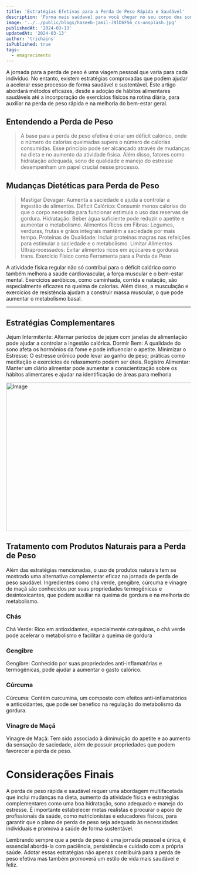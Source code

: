 ```yaml
---
title: 'Estratégias Efetivas para a Perda de Peso Rápida e Saudável'
description: 'Forma mais saúdavel para você chegar no seu corpo dos sonhos'
image: '../../public/blogs/haseeb-jamil-J9lD6FS6_cs-unsplash.jpg'
publishedAt: '2024-03-13'
updatedAt: '2024-03-13'
author: 'trichains'
isPublished: true
tags:
  - emagrecimento
---
```



A jornada para a perda de peso é uma viagem pessoal que varia para cada indivíduo. No entanto, existem estratégias comprovadas que podem ajudar a acelerar esse processo de forma saudável e sustentável. Este artigo abordará métodos eficazes, desde a adoção de hábitos alimentares saudáveis até a incorporação de exercícios físicos na rotina diária, para auxiliar na perda de peso rápida e na melhoria do bem-estar geral.

## Entendendo a Perda de Peso 
> A base para a perda de peso efetiva é criar um déficit calórico, onde o número de calorias queimadas supera o número de calorias consumidas. Esse princípio pode ser alcançado através de mudanças na dieta e no aumento da atividade física. Além disso, fatores como hidratação adequada, sono de qualidade e manejo do estresse desempenham um papel crucial nesse processo.


## Mudanças Dietéticas para Perda de Peso

> Mastigar Devagar: Aumenta a saciedade e ajuda a controlar a ingestão de alimentos.
Déficit Calórico: Consumir menos calorias do que o corpo necessita para funcionar estimula o uso das reservas de gordura.
Hidratação: Beber água suficiente pode reduzir o apetite e aumentar o metabolismo.
Alimentos Ricos em Fibras: Legumes, verduras, frutas e grãos integrais mantêm a saciedade por mais tempo.
Proteínas de Qualidade: Incluir proteínas magras nas refeições para estimular a saciedade e o metabolismo.
Limitar Alimentos Ultraprocessados: Evitar alimentos ricos em açúcares e gorduras trans.
Exercício Físico como Ferramenta para a Perda de Peso


A atividade física regular não só contribui para o déficit calórico como também melhora a saúde cardiovascular, a força muscular e o bem-estar mental. Exercícios aeróbicos, como caminhada, corrida e natação, são especialmente eficazes na queima de calorias. Além disso, a musculação e exercícios de resistência ajudam a construir massa muscular, o que pode aumentar o metabolismo basal.
 

---

## Estratégias Complementares

Jejum Intermitente: Alternar períodos de jejum com janelas de alimentação pode ajudar a controlar a ingestão calórica.
Dormir Bem: A qualidade do sono afeta os hormônios da fome e pode influenciar o apetite.
Minimizar o Estresse: O estresse crônico pode levar ao ganho de peso; práticas como meditação e exercícios de relaxamento podem ser úteis.
Registro Alimentar: Manter um diário alimentar pode aumentar a conscientização sobre os hábitos alimentares e ajudar na identificação de áreas para melhoria


<Image
  src="/blogs/huha-inc-OfVESgqrbJc-unsplash.jpg"
  width="718"
  height="404"
  alt="Image"
  sizes="100vw"
/>


## Tratamento com Produtos Naturais para a Perda de Peso

Além das estratégias mencionadas, o uso de produtos naturais tem se mostrado uma alternativa complementar eficaz na jornada de perda de peso saudável. Ingredientes como chá verde, gengibre, cúrcuma e vinagre de maçã são conhecidos por suas propriedades termogênicas e desintoxicantes, que podem auxiliar na queima de gordura e na melhoria do metabolismo.


### Chás

Chá Verde: Rico em antioxidantes, especialmente catequinas, o chá verde pode acelerar o metabolismo e facilitar a queima de gordura

### Gengibre

Gengibre: Conhecido por suas propriedades anti-inflamatórias e termogênicas, pode ajudar a aumentar o gasto calórico.

### Cúrcuma

Cúrcuma: Contém curcumina, um composto com efeitos anti-inflamatórios e antioxidantes, que pode ser benéfico na regulação do metabolismo da gordura.

### Vinagre de Maçã

Vinagre de Maçã: Tem sido associado à diminuição do apetite e ao aumento da sensação de saciedade, além de possuir propriedades que podem favorecer a perda de peso.

# Considerações Finais

A perda de peso rápida e saudável requer uma abordagem multifacetada que inclui mudanças na dieta, aumento da atividade física e estratégias complementares como uma boa hidratação, sono adequado e manejo do estresse. É importante estabelecer metas realistas e procurar o apoio de profissionais da saúde, como nutricionistas e educadores físicos, para garantir que o plano de perda de peso seja adequado às necessidades individuais e promova a saúde de forma sustentável.

Lembrando sempre que a perda de peso é uma jornada pessoal e única, é essencial abordá-la com paciência, persistência e cuidado com a própria saúde. Adotar essas estratégias não apenas contribuirá para a perda de peso efetiva mas também promoverá um estilo de vida mais saudável e feliz.


